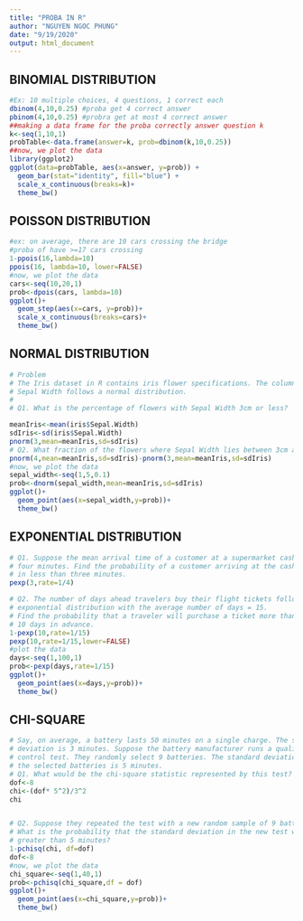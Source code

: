 ---
title: "PROBA IN R"
author: "NGUYEN NGOC PHUNG"
date: "9/19/2020"
output: html_document
---

## BINOMIAL DISTRIBUTION

```{r}
#Ex: 10 multiple choices, 4 questions, 1 correct each
dbinom(4,10,0.25) #proba get 4 correct answer
pbinom(4,10,0.25) #probra get at most 4 correct answer
##making a data frame for the proba correctly answer question k
k<-seq(1,10,1)
probTable<-data.frame(answer=k, prob=dbinom(k,10,0.25))
##now, we plot the data
library(ggplot2)
ggplot(data=probTable, aes(x=answer, y=prob)) +
  geom_bar(stat="identity", fill="blue") +
  scale_x_continuous(breaks=k)+
  theme_bw()
```

## POISSON DISTRIBUTION

```{r}
#ex: on average, there are 10 cars crossing the bridge
#proba of have >=17 cars crossing
1-ppois(16,lambda=10)
ppois(16, lambda=10, lower=FALSE)
#now, we plot the data
cars<-seq(10,20,1)
prob<-dpois(cars, lambda=10)
ggplot()+
  geom_step(aes(x=cars, y=prob))+
  scale_x_continuous(breaks=cars)+
  theme_bw()
```


## NORMAL DISTRIBUTION

```{r}
# Problem
# The Iris dataset in R contains iris flower specifications. The column 
# Sepal Width follows a normal distribution.
#
# Q1. What is the percentage of flowers with Sepal Width 3cm or less?

meanIris<-mean(iris$Sepal.Width)
sdIris<-sd(iris$Sepal.Width)
pnorm(3,mean=meanIris,sd=sdIris)
# Q2. What fraction of the flowers where Sepal Width lies between 3cm and 4cm?
pnorm(4,mean=meanIris,sd=sdIris)-pnorm(3,mean=meanIris,sd=sdIris)
#now, we plot the data
sepal_width<-seq(1,5,0.1)
prob<-dnorm(sepal_width,mean=meanIris,sd=sdIris)
ggplot()+
  geom_point(aes(x=sepal_width,y=prob))+
  theme_bw()
```


## EXPONENTIAL DISTRIBUTION
```{r}
# Q1. Suppose the mean arrival time of a customer at a supermarket cashier is 
# four minutes. Find the probability of a customer arriving at the cashier 
# in less than three minutes.
pexp(3,rate=1/4)

# Q2. The number of days ahead travelers buy their flight tickets follows an 
# exponential distribution with the average number of days = 15. 
# Find the probability that a traveler will purchase a ticket more than 
# 10 days in advance.
1-pexp(10,rate=1/15)
pexp(10,rate=1/15,lower=FALSE)
#plot the data
days<-seq(1,100,1)
prob<-pexp(days,rate=1/15)
ggplot()+
  geom_point(aes(x=days,y=prob))+
  theme_bw()

```


## CHI-SQUARE

```{r}
# Say, on average, a battery lasts 50 minutes on a single charge. The standard 
# deviation is 3 minutes. Suppose the battery manufacturer runs a quality 
# control test. They randomly select 9 batteries. The standard deviation of 
# the selected batteries is 5 minutes. 
# Q1. What would be the chi-square statistic represented by this test?
dof<-8
chi<-(dof* 5^2)/3^2
chi


# Q2. Suppose they repeated the test with a new random sample of 9 batteries. 
# What is the probability that the standard deviation in the new test would be 
# greater than 5 minutes?
1-pchisq(chi, df=dof)
dof<-8
#now, we plot the data
chi_square<-seq(1,40,1)
prob<-pchisq(chi_square,df = dof)
ggplot()+
  geom_point(aes(x=chi_square,y=prob))+
  theme_bw()
```








